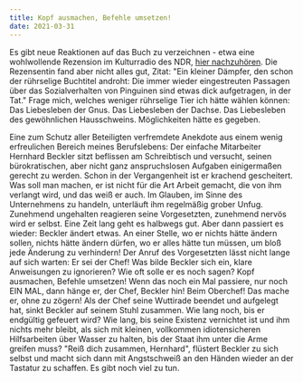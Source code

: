 ```yaml
---
title: Kopf ausmachen, Befehle umsetzen!
date: 2021-03-31
---
```

Es gibt neue Reaktionen auf das Buch zu verzeichnen - etwa eine wohlwollende Rezension im Kulturradio des NDR, [hier nachzuhören](https://www.ndr.de/kultur/Bernhard-Heckler-Das-Liebesleben-der-Pinguine,audio859128.html). Die Rezensentin fand aber nicht alles gut, Zitat: "Ein kleiner Dämpfer, den schon der rührselige Buchtitel androht: Die immer wieder eingestreuten Passagen über das Sozialverhalten von Pinguinen sind etwas dick aufgetragen, in der Tat." Frage mich, welches weniger rührselige Tier ich hätte wählen können: Das Liebesleben der Gnus. Das Liebesleben der Dachse. Das Liebesleben des gewöhnlichen Hausschweins. Möglichkeiten hätte es gegeben.

Eine zum Schutz aller Beteiligten verfremdete Anekdote aus einem wenig erfreulichen Bereich meines Berufslebens: Der einfache Mitarbeiter Hernhard Beckler sitzt beflissen am Schreibtisch und versucht, seinen bürokratischen, aber nicht ganz anspruchslosen Aufgaben einigermaßen gerecht zu werden. Schon in der Vergangenheit ist er krachend gescheitert. Was soll man machen, er ist nicht für die Art Arbeit gemacht, die von ihm verlangt wird, und das weiß er auch. Im Glauben, im Sinne des Unternehmens zu handeln, unterläuft ihm regelmäßig grober Unfug. Zunehmend ungehalten reagieren seine Vorgesetzten, zunehmend nervös wird er selbst. Eine Zeit lang geht es halbwegs gut. Aber dann passiert es wieder: Beckler ändert etwas. An einer Stelle, wo er nichts hätte ändern sollen, nichts hätte ändern dürfen, wo er alles hätte tun müssen, um bloß jede Änderung zu verhindern! Der Anruf des Vorgesetzten lässt nicht lange auf sich warten: Er sei der Chef! Was bilde Beckler sich ein, klare Anweisungen zu ignorieren? Wie oft solle er es noch sagen? Kopf ausmachen, Befehle umsetzen! Wenn das noch ein Mal passiere, nur noch EIN MAL, dann hänge er, der Chef, Beckler hin! Beim Oberchef! Das mache er, ohne zu zögern! Als der Chef seine Wuttirade beendet und aufgelegt hat, sinkt Beckler auf seinem Stuhl zusammen. Wie lang noch, bis er endgültig gefeuert wird? Wie lang, bis seine Existenz vernichtet ist und ihm nichts mehr bleibt, als sich mit kleinen, vollkommen idiotensicheren Hilfsarbeiten über Wasser zu halten, bis der Staat ihm unter die Arme greifen muss? "Reiß dich zusammen, Hernhard", flüstert Beckler zu sich selbst und macht sich dann mit Angstschweiß an den Händen wieder an der Tastatur zu schaffen. Es gibt noch viel zu tun.